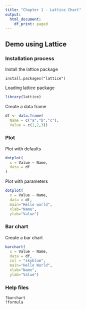 ```yaml
---
title: "Chapter 1 - Lattice Chart"
output:
  html_document:
    df_print: paged
---
```


## Demo using Lattice

### Installation process

Install the lattice package

` install.packages("lattice") `

Loading lattice package
```r
library(lattice)
```

Create a data frame
```r
df <- data.frame(
  Name = c("a","b","c"),
  Value = c(1,2,3))
```

### Plot

Plot with defaults
```r
dotplot(
  x = Value ~ Name,
  data = df
)
```

Plot with parameters
```r
dotplot(
  x = Value ~ Name,
  data = df,
  main="Hello world",
  xlab="Name",
  ylab="Value")
```

### Bar chart

Create a bar chart
```r
barchart(
  x = Value ~ Name,
  data = df,
  col = "skyblue",
  main="Hello World",
  xlab="Name",
  ylab="Value")
```

### Help files
`?barchart`  
`?formula`
